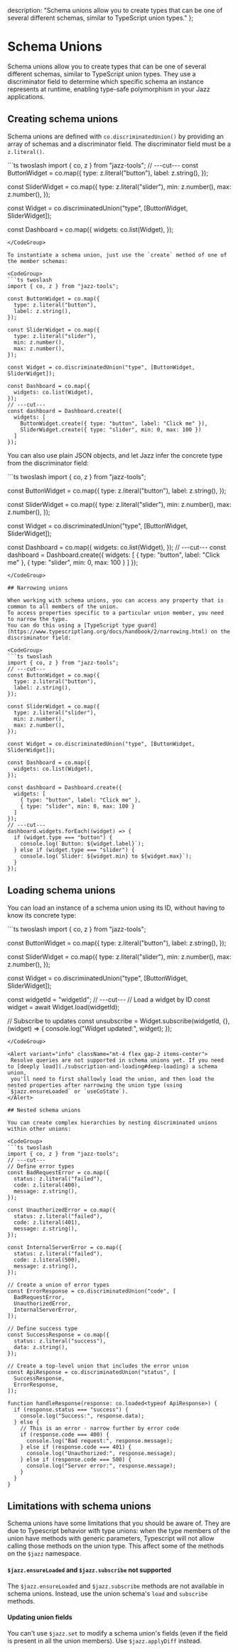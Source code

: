 
  description: "Schema unions allow you to create types that can be one of several different schemas, similar to TypeScript union types."
};

# Schema Unions

Schema unions allow you to create types that can be one of several different schemas, similar to TypeScript union types.
They use a discriminator field to determine which specific schema an instance represents at runtime, enabling type-safe polymorphism in your Jazz applications.

## Creating schema unions

Schema unions are defined with `co.discriminatedUnion()` by providing an array of schemas and a discriminator field.
The discriminator field must be a `z.literal()`.

<CodeGroup>
```ts twoslash
import { co, z } from "jazz-tools";
// ---cut---
const ButtonWidget = co.map({
  type: z.literal("button"),
  label: z.string(),
}); 

const SliderWidget = co.map({
  type: z.literal("slider"),
  min: z.number(),
  max: z.number(),
});

const Widget = co.discriminatedUnion("type", [ButtonWidget, SliderWidget]);

const Dashboard = co.map({
  widgets: co.list(Widget),
});
```
</CodeGroup>

To instantiate a schema union, just use the `create` method of one of the member schemas:

<CodeGroup>
```ts twoslash
import { co, z } from "jazz-tools";

const ButtonWidget = co.map({
  type: z.literal("button"),
  label: z.string(),
}); 

const SliderWidget = co.map({
  type: z.literal("slider"),
  min: z.number(),
  max: z.number(),
});

const Widget = co.discriminatedUnion("type", [ButtonWidget, SliderWidget]);

const Dashboard = co.map({
  widgets: co.list(Widget),
});
// ---cut---
const dashboard = Dashboard.create({
  widgets: [
    ButtonWidget.create({ type: "button", label: "Click me" }),
    SliderWidget.create({ type: "slider", min: 0, max: 100 })
  ]
});
```
</CodeGroup>

You can also use plain JSON objects, and let Jazz infer the concrete type from the discriminator field:

<CodeGroup>
```ts twoslash
import { co, z } from "jazz-tools";

const ButtonWidget = co.map({
  type: z.literal("button"),
  label: z.string(),
}); 

const SliderWidget = co.map({
  type: z.literal("slider"),
  min: z.number(),
  max: z.number(),
});

const Widget = co.discriminatedUnion("type", [ButtonWidget, SliderWidget]);

const Dashboard = co.map({
  widgets: co.list(Widget),
});
// ---cut---
const dashboard = Dashboard.create({
  widgets: [
    { type: "button", label: "Click me" },
    { type: "slider", min: 0, max: 100 }
  ]
});
```
</CodeGroup>

## Narrowing unions

When working with schema unions, you can access any property that is common to all members of the union.
To access properties specific to a particular union member, you need to narrow the type.
You can do this using a [TypeScript type guard](https://www.typescriptlang.org/docs/handbook/2/narrowing.html) on the discriminator field:

<CodeGroup>
```ts twoslash
import { co, z } from "jazz-tools";
// ---cut---
const ButtonWidget = co.map({
  type: z.literal("button"),
  label: z.string(),
}); 

const SliderWidget = co.map({
  type: z.literal("slider"),
  min: z.number(),
  max: z.number(),
});

const Widget = co.discriminatedUnion("type", [ButtonWidget, SliderWidget]);

const Dashboard = co.map({
  widgets: co.list(Widget),
});

const dashboard = Dashboard.create({
  widgets: [
    { type: "button", label: "Click me" },
    { type: "slider", min: 0, max: 100 }
  ]
});
// ---cut---
dashboard.widgets.forEach((widget) => {
  if (widget.type === "button") {
    console.log(`Button: ${widget.label}`);
  } else if (widget.type === "slider") {
    console.log(`Slider: ${widget.min} to ${widget.max}`);
  }
});
```
</CodeGroup>

## Loading schema unions

You can load an instance of a schema union using its ID, without having to know its concrete type:

<CodeGroup>
```ts twoslash
import { co, z } from "jazz-tools";

const ButtonWidget = co.map({
  type: z.literal("button"),
  label: z.string(),
}); 

const SliderWidget = co.map({
  type: z.literal("slider"),
  min: z.number(),
  max: z.number(),
});

const Widget = co.discriminatedUnion("type", [ButtonWidget, SliderWidget]);

const widgetId = "widgetId";
// ---cut---
// Load a widget by ID
const widget = await Widget.load(widgetId);

// Subscribe to updates
const unsubscribe = Widget.subscribe(widgetId, {}, (widget) => {
  console.log("Widget updated:", widget);
});
```
</CodeGroup>

<Alert variant="info" className="mt-4 flex gap-2 items-center">
 Resolve queries are not supported in schema unions yet. If you need to [deeply load](./subscription-and-loading#deep-loading) a schema union,
 you'll need to first shallowly load the union, and then load the nested properties after narrowing the union type (using `$jazz.ensureLoaded` or `useCoState`).
</Alert>

## Nested schema unions

You can create complex hierarchies by nesting discriminated unions within other unions:

<CodeGroup>
```ts twoslash
import { co, z } from "jazz-tools";
// ---cut---
// Define error types  
const BadRequestError = co.map({
  status: z.literal("failed"),
  code: z.literal(400),
  message: z.string(),
});

const UnauthorizedError = co.map({
  status: z.literal("failed"),
  code: z.literal(401),
  message: z.string(),
});

const InternalServerError = co.map({
  status: z.literal("failed"),
  code: z.literal(500),
  message: z.string(),
});

// Create a union of error types
const ErrorResponse = co.discriminatedUnion("code", [
  BadRequestError,
  UnauthorizedError,
  InternalServerError,
]);

// Define success type
const SuccessResponse = co.map({
  status: z.literal("success"),
  data: z.string(),
});

// Create a top-level union that includes the error union
const ApiResponse = co.discriminatedUnion("status", [
  SuccessResponse,
  ErrorResponse,
]);

function handleResponse(response: co.loaded<typeof ApiResponse>) {
  if (response.status === "success") {
    console.log("Success:", response.data);
  } else {
    // This is an error - narrow further by error code
    if (response.code === 400) {
      console.log("Bad request:", response.message);
    } else if (response.code === 401) {
      console.log("Unauthorized:", response.message);
    } else if (response.code === 500) {
      console.log("Server error:", response.message);
    }
  }
}
```
</CodeGroup>

## Limitations with schema unions

Schema unions have some limitations that you should be aware of. They are due to Typescript behavior with type unions:
when the type members of the union have methods with generic parameters, Typescript will not allow calling
those methods on the union type. This affect some of the methods on the `$jazz` namespace.

#### `$jazz.ensureLoaded` and `$jazz.subscribe` not supported

The `$jazz.ensureLoaded` and `$jazz.subscribe` methods are not available in schema unions.
Instead, use the union schema's `load` and `subscribe` methods.

#### Updating union fields

You can't use `$jazz.set` to modify a schema union's fields (even if the field is present in all the union members).
Use `$jazz.applyDiff` instead.
